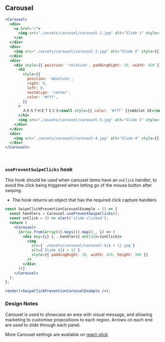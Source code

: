 
## Carousel

```jsx live={true}
<Carousel>
  <div>
    <a href="/">
      <img src="./assets/carousel/carousel-1.jpg" alt="Slide 1" style={{ paddingRight: 20, width: 420, height: 300 }} />
    </a>
  </div>
  <div>
    <img src="./assets/carousel/carousel-2.jpg" alt="Slide 2" style={{ paddingRight: 20, width: 420, height: 300 }} />
  </div>
  <div>
    <div style={{ position: 'relative', paddingRight: 20, width: 420 }}>
      <h2
        style={{
          position: 'absolute',
          right: 0,
          left: 0,
          textAlign: 'center',
          color: '#fff',
        }}
      >
        ＡＥＳＴＨＥＴＩＣＳ<small style={{ color: '#fff' }}>Adslot UI</small>
      </h2>
      <img src="./assets/carousel/carousel-3.jpg" alt="Slide 3" style={{ paddingRight: 20, width: 420, height: 300 }} />
    </div>
  </div>
  <div>
    <img src="./assets/carousel/carousel-4.jpg" alt="Slide 4" style={{ paddingRight: 20, width: 420, height: 300 }} />
  </div>
</Carousel>
```

<br />

### `usePreventSwipeClicks` hook

This hook should be used when carousel items have an `onClick` handler,
to avoid the click being triggered when letting go of the mouse button after swiping.

- The hook returns an object that has the required click capture handlers

```jsx live={true}
const SwipeClickPreventionCarouselExample = () => {
  const handlers = Carousel.usePreventSwipeClicks();
  const onClick = () => alert('slide clicked');
  return (
    <Carousel>
      {Array.from(Array(4).keys()).map((_, i) => (
        <div key={i} {...handlers} onClick={onClick}>
          <img
            src={`./assets/carousel/carousel-${i + 1}.jpg`}
            alt={`Slide ${i + 1}`}
            style={{ paddingRight: 20, width: 420, height: 300 }}
          />
        </div>
      ))}
    </Carousel>
  );
};

render(<SwipeClickPreventionCarouselExample />);
```

### Design Notes

<DesignNotes>
  Carousel is used to showcase an area with visual message, and allowing marketing to customise propositions to each
  region. Arrows on each end are used to slide through each panel.

More Carousel settings are available on <a href="https://react-slick.neostack.com/docs/api">react-slick</a>

</DesignNotes>

<Props componentName="Carousel" />
